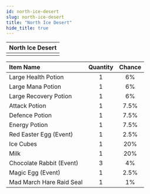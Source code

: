 ```yaml
---
id: north-ice-desert
slug: north-ice-desert
title: "North Ice Desert"
hide_title: true
---
```



| North Ice Desert |
| :------------: |
| <MapIcon iconId="152"/> |

|Item Name|Quantity|Chance|
|:--|:-:|:-:|
| <ItemIcon iconId="1004" height="32" /> Large Health Potion|1|6%|
| <ItemIcon iconId="1007" height="32" /> Large Mana Potion|1|6%|
| <ItemIcon iconId="1010" height="32" /> Large Recovery Potion|1|6%|
| <ItemIcon iconId="1246" height="32" /> Attack Potion|1|7.5%|
| <ItemIcon iconId="1247" height="32" /> Defence Potion|1|7.5%|
| <ItemIcon iconId="1248" height="32" /> Energy Potion|1|7.5%|
| <ItemIcon iconId="1406" height="32" /> Red Easter Egg (Event)|1|2.5%|
| <ItemIcon iconId="2307" height="32" /> Ice Cubes|1|20%|
| <ItemIcon iconId="2308" height="32" /> Milk|1|20%|
| <ItemIcon iconId="2405" height="32" /> Chocolate Rabbit (Event)|3|4%|
| <ItemIcon iconId="1407" height="32" /> Magic Egg (Event)|1|2.5%|
| <ItemIcon iconId="4121" height="32" /> Mad March Hare Raid Seal|1|1%|

